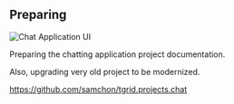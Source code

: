 ## Preparing
![Chat Application UI](/images/projects/chat-ui.png)

Preparing the chatting application project documentation.

Also, upgrading very old project to be modernized.

https://github.com/samchon/tgrid.projects.chat